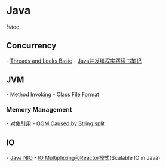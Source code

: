 = Java =
%toc

== Concurrency ==
- [[threads-and-locks|Threads and Locks Basic]]
- [[book-notes-jcip|Java并发编程实践读书笔记]]

== JVM ==
- [[method-invoking|Method Invoking]]
- [[class-file-format|Class File Format]]
=== Memory Management ===
- [[object-references|对象引用]]
- [[oom-caused-by-string-split|OOM Caused by String.split]]


== IO ==
- [[java-nio|Java NIO]]
- [[io-multiplexing-reactor|IO Multiplexing和Reactor模式]](Scalable IO in Java)
